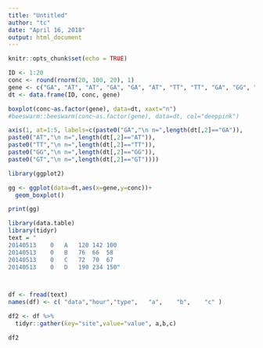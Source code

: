 ```yaml
---
title: "Untitled"
author: "tc"
date: "April 16, 2018"
output: html_document
---
```


```r
knitr::opts_chunk$set(echo = TRUE)
```


```r
ID <- 1:20
conc <- round(rnorm(20, 100, 20), 1)
gene <- c("GA", "AT", "AT", "GA", "GA", "AT", "TT", "TT", "GA", "GG", "GA", "AT", "GT", "TT", "GT", "GA", "GT", "AT", "GT", "GG")
dt <- data.frame(ID, conc, gene)
```

```r
boxplot(conc~as.factor(gene), data=dt, xaxt="n")
#beeswarm::beeswarm(conc~as.factor(gene), data=dt, col="deeppink")

axis(1, at=1:5, labels=c(paste0("GA","\n n=",length(dt[,2]=="GA")),
paste0("AT","\n n=",length(dt[,2]=="AT")),
paste0("TT","\n n=",length(dt[,2]=="TT")),
paste0("GG","\n n=",length(dt[,2]=="GG")),
paste0("GT","\n n=",length(dt[,2]=="GT"))))
```

```r
library(ggplot2)

gg <- ggplot(data=dt,aes(x=gene,y=conc))+
  geom_boxplot()

print(gg)

```


```r
library(data.table)
library(tidyr)
text = "
20140513	0	A	120	142	100
20140513	0	B	76	66	58
20140513	0	C	72	70	67
20140513	0	D	190	234	150"



df <- fread(text)
names(df) <- c( "data","hour","type",	"a",	"b",	"c" )

df2 <- df %>%
  tidyr::gather(key="site",value="value", a,b,c)

df2
```

